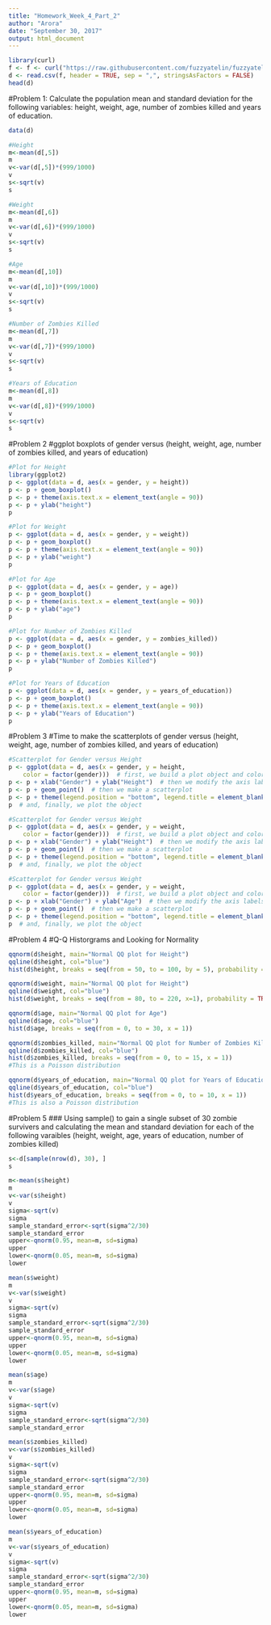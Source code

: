 ```yaml
---
title: "Homework_Week_4_Part_2"
author: "Arora"
date: "September 30, 2017"
output: html_document
---
```


```r
library(curl)
f <- f <- curl("https://raw.githubusercontent.com/fuzzyatelin/fuzzyatelin.github.io/master/AN597_Fall17/zombies.csv")
d <- read.csv(f, header = TRUE, sep = ",", stringsAsFactors = FALSE)
head(d)
```
#Problem 1: Calculate the population mean and standard deviation for the following variables: height, weight, age, number of zombies killed and years of education. 

```r
data(d)

#Height
m<-mean(d[,5])
m
v<-var(d[,5])*(999/1000)
v
s<-sqrt(v)
s

#Weight
m<-mean(d[,6])
m
v<-var(d[,6])*(999/1000)
v
s<-sqrt(v)
s

#Age
m<-mean(d[,10])
m
v<-var(d[,10])*(999/1000)
v
s<-sqrt(v)
s

#Number of Zombies Killed
m<-mean(d[,7])
m
v<-var(d[,7])*(999/1000)
v
s<-sqrt(v)
s

#Years of Education
m<-mean(d[,8])
m
v<-var(d[,8])*(999/1000)
v
s<-sqrt(v)
s
```
#Problem 2
#ggplot boxplots of gender versus (height, weight, age, number of zombies killed, and years of education)

```r
#Plot for Height
library(ggplot2)
p <- ggplot(data = d, aes(x = gender, y = height))
p <- p + geom_boxplot()
p <- p + theme(axis.text.x = element_text(angle = 90))
p <- p + ylab("height")
p
```
```r
#Plot for Weight
p <- ggplot(data = d, aes(x = gender, y = weight))
p <- p + geom_boxplot()
p <- p + theme(axis.text.x = element_text(angle = 90))
p <- p + ylab("weight")
p
```

```r
#Plot for Age
p <- ggplot(data = d, aes(x = gender, y = age))
p <- p + geom_boxplot()
p <- p + theme(axis.text.x = element_text(angle = 90))
p <- p + ylab("age")
p
```

```r
#Plot for Number of Zombies Killed
p <- ggplot(data = d, aes(x = gender, y = zombies_killed))
p <- p + geom_boxplot()
p <- p + theme(axis.text.x = element_text(angle = 90))
p <- p + ylab("Number of Zombies Killed")
p
```

```r
#Plot for Years of Education
p <- ggplot(data = d, aes(x = gender, y = years_of_education))
p <- p + geom_boxplot()
p <- p + theme(axis.text.x = element_text(angle = 90))
p <- p + ylab("Years of Education")
p
```

#Problem 3
#Time to make the scatterplots of gender versus (height, weight, age, number of zombies killed, and years of education)
```r
#Scatterplot for Gender versus Height
p <- ggplot(data = d, aes(x = gender, y = height, 
    color = factor(gender)))  # first, we build a plot object and color points by Family
p <- p + xlab("Gender") + ylab("Height")  # then we modify the axis labels
p <- p + geom_point()  # then we make a scatterplot
p <- p + theme(legend.position = "bottom", legend.title = element_blank())  # then we modify the legend
p  # and, finally, we plot the object
```

```r
#Scatterplot for Gender versus Weight
p <- ggplot(data = d, aes(x = gender, y = weight, 
    color = factor(gender)))  # first, we build a plot object and color points by Family
p <- p + xlab("Gender") + ylab("Height")  # then we modify the axis labels
p <- p + geom_point()  # then we make a scatterplot
p <- p + theme(legend.position = "bottom", legend.title = element_blank())  # then we modify the legend
p  # and, finally, we plot the object
```

```r
#Scatterplot for Gender versus Weight
p <- ggplot(data = d, aes(x = gender, y = weight, 
    color = factor(gender)))  # first, we build a plot object and color points by Family
p <- p + xlab("Gender") + ylab("Age")  # then we modify the axis labels
p <- p + geom_point()  # then we make a scatterplot
p <- p + theme(legend.position = "bottom", legend.title = element_blank())  # then we modify the legend
p  # and, finally, we plot the object
```


#Problem 4
#Q-Q Historgrams and Looking for Normality
```r
qqnorm(d$height, main="Normal QQ plot for Height")
qqline(d$height, col="blue")
hist(d$height, breaks = seq(from = 50, to = 100, by = 5), probability = TRUE)

qqnorm(d$weight, main="Normal QQ plot for Height")
qqline(d$weight, col="blue")
hist(d$weight, breaks = seq(from = 80, to = 220, x=1), probability = TRUE)

qqnorm(d$age, main="Normal QQ plot for Age")
qqline(d$age, col="blue")
hist(d$age, breaks = seq(from = 0, to = 30, x = 1))

qqnorm(d$zombies_killed, main="Normal QQ plot for Number of Zombies Killed")
qqline(d$zombies_killed, col="blue")
hist(d$zombies_killed, breaks = seq(from = 0, to = 15, x = 1))
#This is a Poisson distribution

qqnorm(d$years_of_education, main="Normal QQ plot for Years of Education")
qqline(d$years_of_education, col="blue")
hist(d$years_of_education, breaks = seq(from = 0, to = 10, x = 1))
#This is also a Poisson distribution
```

#Problem 5
### Using sample() to gain a single subset of 30 zombie survivers and calculating the mean and standard deviation for each of the following varaibles (height, weight, age, years of education, number of zombies killed)

```r
s<-d[sample(nrow(d), 30), ]
s

m<-mean(s$height)
m
v<-var(s$height)
v
sigma<-sqrt(v)
sigma
sample_standard_error<-sqrt(sigma^2/30)
sample_standard_error
upper<-qnorm(0.95, mean=m, sd=sigma)
upper
lower<-qnorm(0.05, mean=m, sd=sigma)
lower

mean(s$weight)
m
v<-var(s$weight)
v
sigma<-sqrt(v)
sigma
sample_standard_error<-sqrt(sigma^2/30)
sample_standard_error
upper<-qnorm(0.95, mean=m, sd=sigma)
upper
lower<-qnorm(0.05, mean=m, sd=sigma)
lower

mean(s$age)
m
v<-var(s$age)
v
sigma<-sqrt(v)
sigma
sample_standard_error<-sqrt(sigma^2/30)
sample_standard_error

mean(s$zombies_killed)
v<-var(s$zombies_killed)
v
sigma<-sqrt(v)
sigma
sample_standard_error<-sqrt(sigma^2/30)
sample_standard_error
upper<-qnorm(0.95, mean=m, sd=sigma)
upper
lower<-qnorm(0.05, mean=m, sd=sigma)
lower

mean(s$years_of_education)
m
v<-var(s$years_of_education)
v
sigma<-sqrt(v)
sigma
sample_standard_error<-sqrt(sigma^2/30)
sample_standard_error
upper<-qnorm(0.95, mean=m, sd=sigma)
upper
lower<-qnorm(0.05, mean=m, sd=sigma)
lower
```

